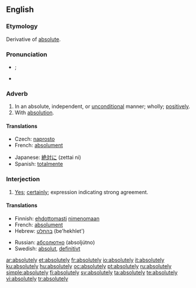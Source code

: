 ==English==

===Etymology===
Derivative of [[absolute]].

===Pronunciation===
* {{IPA|/æb.sʊˈlʊut.lɪi/}}; {{SAMPA|/@b.sU"lu:t.li:/}} {{a|UK}}
* {{audio|en-us-absolutely.ogg|Audio (US)}}

===Adverb===
{{en-adv|-}}

# In an absolute, independent, or [[unconditional]] manner; wholly; [[positively]].
# With [[absolution]].

====Translations====
{{trans-top|in an absolute manner}}
* Czech: [[naprosto]]
* French: [[absolument]]
{{trans-mid}}
* Japanese: [[絶対に]] (zettai ni)
* Spanish: [[totalmente]]
{{trans-bottom}}

{{trans-top|with absolution}}
{{trans-mid}}
{{trans-bottom}}

===Interjection===
{{en-intj}}

# [[yes|Yes]]; [[certainly]]; expression indicating strong agreement.

====Translations====
{{trans-top|yes; certainly}}
* Finnish: [[ehdottomasti]] [[nimenomaan]]
* French: [[absolument]]
* Hebrew: [[בהחלט]] (be'hekhlet')
{{trans-mid}}
* Russian: [[абсолютно]] (absoljútno)
* Swedish: [[absolut]], [[definitivt]]
{{trans-bottom}}

[[ar:absolutely]]
[[et:absolutely]]
[[fr:absolutely]]
[[io:absolutely]]
[[it:absolutely]]
[[ku:absolutely]]
[[hu:absolutely]]
[[oc:absolutely]]
[[pt:absolutely]]
[[ru:absolutely]]
[[simple:absolutely]]
[[fi:absolutely]]
[[sv:absolutely]]
[[ta:absolutely]]
[[te:absolutely]]
[[vi:absolutely]]
[[tr:absolutely]]